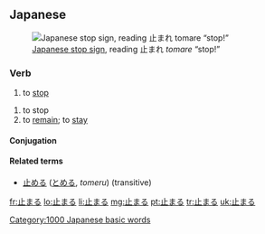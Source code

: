 ==Japanese==
{{ja-kanjitab|止}}
[[File:Japan Stop&Pedestrian Crossing.jpg|thumb|upright|[[w:Road signs in Japan|Japanese stop sign]], reading 止まれ ''tomare'' “stop!”]]

===Verb===
{{ja-verb|kk|type=1|tr=intrans|hira=とまる|rom=tomaru}}

# to [[stop]]

{{ja-verb|kk|type=1|tr=intrans|hira=とどまる|rom=todomaru}}

# to stop
# to [[remain]]; to [[stay]]


====Conjugation====
{{ja-go-ru|止ま|とま|toma}}

====Related terms====
*[[止める]] ([[とめる]], ''tomeru'') (transitive)

[[Category:1000 Japanese basic words]]

[[fr:止まる]]
[[lo:止まる]]
[[li:止まる]]
[[mg:止まる]]
[[pt:止まる]]
[[tr:止まる]]
[[uk:止まる]]